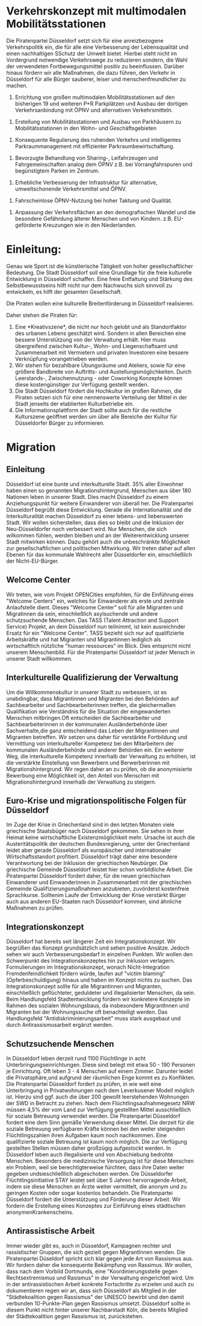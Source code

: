 = Verkehrskonzept mit multimodalen Mobilitätsstationen =

Die Piratenpartei Düsseldorf setzt sich für eine anreizbezogene Verkehrspolitik ein, die für alle eine Verbesserung der Lebensqualität und einen nachhaltigen SSchutz der Umwelt bietet. Hierbei steht nicht im Vordergrund notwendige Verkehrswege zu reduzieren sondern, die Wahl der verwendeten Fortbewegungsmittel positiv zu beeinflussen. Darüber hinaus fördern wir alle Maßnahmen, die dazu führen, den Verkehr in Düsseldorf für alle Bürger sauberer, leiser und menschenfreundlicher zu machen.

# Errichtung von großen multimodalen Mobilitätsstationen auf den bisherigen 19 und weiteren P+R Parkplätzen und Ausbau der dortigen Verkehrsanbindung mit ÖPNV und alternativen Verkehrsmitteln.

# Erstellung von Mobilitätsstationen und Ausbau von Parkhäusern zu Mobilitätsstationen in den Wohn- und Geschäftsgebieten

# Konsequente Regulierung des ruhenden Verkehrs und intelligentes Parkraummanagement mit effizienter Parkraumbewirtschaftung.

# Bevorzugte Behandlung von Sharing-, Leifahrzeugen und Fahrgemeinschaften analog dem ÖPNV z.B. bei Vorrangfahrspuren und begünstigtem Parken im Zentrum.

# Erhebliche Verbesserung der Infrastruktur für alternative, umweltschonende Verkehrsmittel und ÖPNV.

# Fahrscheinlose ÖPNV-Nutzung bei hoher Taktung und Qualität.

# Anpassung der Verkehrsflächen an den demografischen Wandel und die besondere Gefährdung älterer Menschen und von Kindern. z.B. EU-geförderte Kreuzungen wie  in den Niederlanden.

= Einleitung: =

Genau wie Sport ist die künstlerische Tätigkeit von hoher gesellschaftlicher Bedeutung. Die Stadt Düsseldorf soll eine Grundlage für die freie kulturelle Entwicklung in Düsseldorf schaffen. Eine freie Entfaltung und Stärkung des Selbstbewusstseins hilft nicht nur dem Nachwuchs sich sinnvoll zu entwickeln, es hilft der gesamten Gesellschaft.

Die Piraten wollen eine kulturelle Breitenförderung in Düsseldorf realisieren.

Daher stehen die Piraten für:

# Eine *Kreativszene*, die nicht nur hoch gelobt und als Standortfaktor des urbanen Lebens geschätzt wird. Sondern in allen Bereichen eine bessere Unterstützung von der Verwaltung erhält. Hier muss übergreifend zwischen Kultur-, Wohn-  und Liegenschaftsamt und Zusammenarbeit mit Vermietern und privaten Investoren eine bessere Verknüpfung vorangetrieben werden.
# Wir stehen für bezahlbare Übungsräume und Ateliers, sowie für eine größere Bandbreite von  Auftritts- und Austellungsmöglichkeiten. Durch Leerstands-, Zwischennutzung - oder Coworking Konzepte können diese kostengünstiger zur Verfügung gestellt werden.
# Die Stadt Düsseldorf fördert die Hochkultur im großen Rahmen, die Piraten setzen sich für eine nennenswerte Verteilung der Mittel in der Stadt jenseits der etablierten Kulturbetriebe ein.
# Die Informationsplattform der Stadt sollte auch für die restliche Kulturszene geöffnet werden um über alle Bereiche der Kultur für Düsseldorfer Bürger zu informieren.

= Migration =

== Einleitung ==

Düsseldorf ist eine bunte und interkulturelle Stadt. 35% aller Einwohner haben einen so genannten Migrationshintergrund, Menschen aus über 180 Nationen leben in unserer Stadt. Dies macht Düsseldorf zu einem Anziehungspunkt für weitere Einwanderer von überall her. Die Piratenpartei Düsseldorf begrüßt diese Entwicklung. Gerade die Internationalität und die Interkulturalität machen Düsseldorf zu einer lebens- und liebenswerten Stadt. Wir wollen sicherstellen, dass dies so bleibt und die Inklusion der Neu-Düsseldorfer noch verbessert wird. Nur Menschen, die sich wilkommen fühlen, werden bleiben und an der Weiterentwicklung unserer Stadt mitwirken können. Dazu gehört auch die unbeschränkte Möglichkeit zur gesellschaftlichen und politischen Mitwirkung. Wir treten daher auf allen Ebenen für das kommunale Wahlrecht aller Düsseldorfer ein, einschließlich der Nicht-EU-Bürger.

== Welcome Center ==

Wir treten, wie vom Projekt OPENCities empfohlen, für die Einführung eines "Welcome Centers" ein, welches für Einwanderer als erste und zentrale Anlaufstelle dient. Dieses "Welcome Center" soll für alle Migranten und Migratinnen da sein, einschließlich asylsuchende und andere schutzsuchende Menschen. Das TASS (Talent Attraction and Support Service) Projekt, an dem Düsseldorf nun teilnimmt, ist kein ausreichnder Ersatz für ein "Welcome Center". TASS bezieht sich nur auf qualifizierte Arbeitskräfte und hat Migranten und Migrantinnen lediglich als wirtschaftlich nützliche "human ressources" im Blick. Dies entspricht nicht unserem Menschenbild. Für die Piratenpartei Düsseldorf ist jeder Mensch in unserer Stadt willkommen.

== Interkulturelle Qualifizierung der Verwaltung ==

Um die Willkommenskultur in unserer Stadt zu verbessern, ist es unabdingbar, dass Migrantinnen und Migranten bei den Behörden auf Sachbearbeiter und Sachbearbeiterinnen treffen, die gleichermaßen Qualifikation wie Verständnis für die Situation der eingewanderten Menschen mitbringen.Oft entscheiden die Sachbearbeiter und Sachbearbeiterinnen in der kommunalen Ausländerbehörde über Sachverhalte,die ganz entscheidend das Leben der Migrantinnen und Migranten betreffen. Wir setzen uns daher für verstärkte Fortbildung und Vermittlung von interkultureller Kompetenz bei den Mitarbeitern der kommunalen Ausländerbehörde und anderer Behörden ein. Ein weiterer Weg, die interkulturelle Kompetenz innerhalb der Verwaltung zu erhöhen, ist die verstärkte Einstellung von Bewerbern und Berwerberinnen mit Migrationshintergrund. Wir regen daher an zu prüfen, ob die anonymisierte Bewerbung eine Möglichkeit ist, den Anteil von Menschen mit Migrationshintergrund innerhalb der Verwaltung zu steigern.

== Euro-Krise und migrationspolitische Folgen für Düsseldorf ==

Im Zuge der Krise in Griechenland sind in den letzten Monaten viele griechische Staatsbüger nach Düsseldorf gekommen. Sie sehen in ihrer Heimat keine wirtschaftliche Existenzmöglichkeit mehr. Ursache ist auch die Austeritätspolitik der deutschen Bundesregierung, unter der Griechenland leidet aber gerade Düsseldorf als europäischer und internationaler Wirtschaftsstandort profitiert. Düsseldorf trägt daher eine besondere Verantwortung bei der Inklusion der griechischen Neubürger. Die griechische Gemeinde Düsseldorf leistet hier schon vorbildliche Arbeit. Die Piratenpartei Düsseldorf fordert daher, für die neuen griechischen Einwanderer und Einwanderinnen in Zusammenarbeit mit der griechischen Gemeinde Qualifizierungsmaßnahmen anzubieten, zuvörderst kostenfreie Sprachkurse. Solltenim Laufe der Entwicklung der Krise verstärkt Bürger auch aus anderen EU-Staaten nach Düsseldorf kommen, sind ähnliche Maßnahmen zu prüfen.

== Integrationskonzept ==

Düsseldorf hat bereits seit längerer Zeit ein Integrationskonzept. Wir begrüßen das Konzept grundsätzlich und sehen positive Ansätze. Jedoch sehen wir auch Verbesserungsbedarf in einzelnen Punkten. Wir wollen den Schwerpunkt des Integrationskonzeptes hin zur Inklusion verlagern. Formulierungen im Integrationskonzept, wonach Nicht-Integration Fremdenfeindlichkeit fördern würde, laufen auf "victim blaming" (Opferbeschuldigung) hinaus und haben im Konzept nichts zu suchen. Das Integrationskonzept sollte für alle Migrantinnen und Migranten, einschließlich geflüchteter, geduldeter und illegalisierter Menschen, da sein. Beim Handlungsfeld Stadtentwicklung fordern wir konkretere Konzepte im Rahmen des sozialen Wohnungsbaus, da insbesondere MigrantInnen und Migranten bei der Wohnungssuche oft benachteiligt werden. Das Handlungsfeld "Antidiskriminierungsarbeit" muss stark ausgebaut und durch Antirassismusarbeit ergänzt werden.

== Schutzsuchende Menschen ==

In Düsseldorf leben derzeit rund 1100 Flüchtlinge in acht Unterbringungseinrichtungen. Diese sind belegt mit etwa 50 - 190 Personen je Einrichtung. Oft leben 3 - 4 Menschen auf einem Zimmer. Darunter leidet die Privatsphäre,und aufgrund der räumlichen Enge kommt es zu Konflikten. Die Piratenpartei Düsseldorf fordert zu prüfen, in wie weit eine Unterbringung in Privatwohnungen nach dem Leverkusener Modell möglich ist. Hierzu sind ggf. auch die über 200 gewollt leerstehenden Wohnungen der SWD in Betracht zu ziehen. Nach dem Flüchtlingsaufnahmegesetz NRW müssen 4,5% der vom Land zur Verfügung gestellten Mittel ausschließlich für soziale Betreuung verwendet werden. Die Piratenpartei Düsseldorf fordert eine dem Sinn gemäße Verwendung dieser Mittel. Die derzeit für die soziale Betreuung verfügbaren Kräfte können bei den weiter steigenden Flüchtlingszahlen ihren Aufgaben kaum noch nachkommen. Eine qualifizierte soziale Betreuung ist kaum noch möglich. Die zur Verfügung gestellten Stellen müssen daher großzügig aufgestockt werden. In Düsseldorf leben auch illegalisierte und von Abschiebung bedrohte Menschen. Besonders die medizinische Versorgung ist für diese Menschen ein Problem, weil sie berechtigterweise fürchten, dass ihre Daten weiter gegeben undsieschließlich abgeschoben werden. Die Düsseldorfer Flüchtlingsinitiative STAY leistet seit über 5 Jahren hervorragende Arbeit, indem sie diese Menschen an Ärzte weiter vermittelt, die anonym und zu geringen Kosten oder sogar kostenlos behandeln. Die Piratenpartei Düsseldorf fordert die Unterstützung und Förderung dieser Arbeit. Wir fordern die Erstellung eines Konzeptes zur Einführung eines städtischen anonymenKrankenscheins.

== Antirassistische Arbeit ==

Immer wieder gibt es, auch in Düsseldorf, Kampagnen rechter und rassistischer Gruppen, die sich gezielt gegen MigrantInnen wenden. Die Piratenpartei Düseldorf spricht sich klar gegen jede Art von Rassismus aus. Wir fordern daher die konsequente Bekämpfung von Rassimus. Wir wollen, dass nach dem Vorbild Dortmunds, eine "Koordinierungsstelle gegen Rechtsextremismus und Rasismus" in der Verwaltung eingerichtet wird. Um in der antirassistischen Arbeit konkrete Fortschritte zu erzielen und auch zu dokumentieren regen wir an, dass sich Düsseldorf als Mitglied in der "Städtekoalition gegen Rassismus" der UNESCO bewirbt und den damit verbunden 10-Punkte-Plan gegen Rassismus umsetzt. Düsseldorf sollte in diesem Punkt nicht hinter unserer Nachbarstadt Köln, die bereits Mitglied der Städtekoalition gegen Rassismus ist, zurückstehen.
